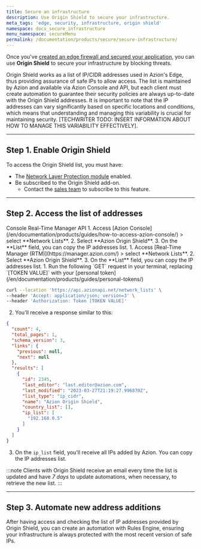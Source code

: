 ```yaml
---
title: Secure an infrastructure
description: Use Origin Shield to secure your infrastructure.
meta_tags: 'edge, security, infrastructure, origin shield'
namespace: docs_secure_infrastructure
menu_namespace: secureMenu
permalink: /documentation/products/secure/secure-infrastructure/
---
```



<InterfaceNote />

Once you've [created an edge firewall and secured your application](/en/documentation/products/secure/secure-application/), you can use **Origin Shield** to secure your infrastructure by blocking threats.

Origin Shield works as a list of IP/CIDR addresses used in Azion's Edge, thus providing assurance of safe IPs to allow access. The list is maintained by Azion and available via Azion Console and API, but each client must create automation to guarantee their security policies are always up-to-date with the Origin Shield addresses. It is important to note that the IP addresses can vary significantly based on specific locations and conditions, which means that understanding and managing this variability is crucial for maintaining security. [TECHWRITER TODO: INSERT INFORMATION ABOUT HOW TO MANAGE THIS VARIABILITY EFFECTIVELY].

---

## Step 1. Enable Origin Shield

To access the Origin Shield list, you must have:

- The [Network Layer Protection module](/en/documentation/products/guides/secure/edge-firewall-configure-main-settings/#modules) enabled.
- Be subscribed to the Origin Shield add-on.
  - Contact the [sales team](https://www.azion.com/en/contact-sales/) to subscribe to this feature.

---

## Step 2. Access the list of addresses

<Tabs client:visible>
    <Fragment slot="tab.console">Console</Fragment>
    <Fragment slot="tab.rtm">Real-Time Manager</Fragment>
    <Fragment slot="tab.api">API</Fragment>

<Fragment slot="panel.console">
1. Access [Azion Console](/en/documentation/products/guides/how-to-access-azion-console/) > select **Network Lists**.
2. Select **Azion Origin Shield**.
3. On the **List** field, you can copy the IP addresses list.
</Fragment>

<Fragment slot="panel.rtm">
1. Access [Real-Time Manager (RTM)](https://manager.azion.com/) > select **Network Lists**.
2. Select **Azion Origin Shield**.
3. On the **List** field, you can copy the IP addresses list.
</Fragment>

<Fragment slot="panel.api">
1. Run the following `GET` request in your terminal, replacing `[TOKEN VALUE]` with your [personal token](/en/documentation/products/guides/personal-tokens/)

```bash
curl --location 'https://api.azionapi.net/network_lists' \
--header 'Accept: application/json; version=3' \
--header 'Authorization: Token [TOKEN VALUE]'
```

2. You'll receive a response similar to this:

```json
{
  "count": 4,
  "total_pages": 1,
  "schema_version": 3,
  "links": {
    "previous": null,
    "next": null
  },
  "results": [
    {
      "id": 2345,
      "last_editor": "last.editor@azion.com",
      "last_modified": "2023-03-27T21:19:27.996870Z",
      "list_type": "ip_cidr",
      "name": "Azion Origin Shield",
      "country_list": [],
      "ip_list": [
        "192.168.0.5"
      ]
    }
  ]
}
```

3. On the `ip_list` field, you'll receive all IPs added by Azion. You can copy the IP addresses list.
</Fragment>

</Tabs>

:::note
Clients with Origin Shield receive an email every time the list is updated and have *7 days* to update automations, when necessary, to retrieve the new list.
:::

---

## Step 3. Automate new address additions

After having access and checking the list of IP addresses provided by Origin Shield, you can create an automation with Rules Engine, ensuring your infrastructure is always protected with the most recent version of safe IPs.